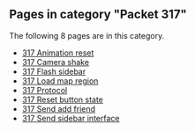 <!-- DO NOT EDIT BELOW THIS LINE, OR CHANGE THIS COMMENT, CODE AUTOMATICALLY GENERATED BY category.sh -->
== '''Pages in category "Packet 317"''' ==
The following 8 pages are in this category.
* [[317 Animation reset]]
* [[317 Camera shake]]
* [[317 Flash sidebar]]
* [[317 Load map region]]
* [[317 Protocol]]
* [[317 Reset button state]]
* [[317 Send add friend]]
* [[317 Send sidebar interface]]
